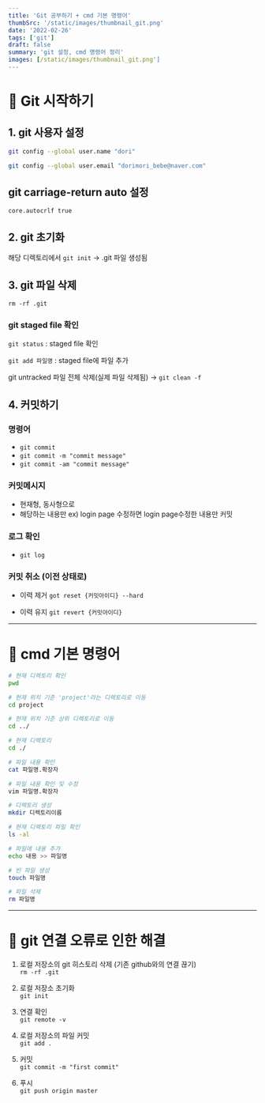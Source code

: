 ```yaml
---
title: 'Git 공부하기 + cmd 기본 명령어'
thumbSrc: '/static/images/thumbnail_git.png'
date: '2022-02-26'
tags: ['git']
draft: false
summary: 'git 설정, cmd 명령어 정리'
images: [/static/images/thumbnail_git.png']
---
```

# 🎈 Git 시작하기
## 1. git 사용자 설정

```bash
git config --global user.name "dori"

git config --global user.email "dorimori_bebe@naver.com"
```

## git carriage-return auto 설정

`core.autocrlf true`

## 2. git 초기화

해당 디렉토리에서  `git init` → .git 파일 생성됨

## 3. git 파일 삭제

`rm -rf .git`

### git staged file 확인

 `git status` : staged file 확인

 `git add 파일명` : staged file에 파일 추가

git untracked 파일 전체 삭제(실제 파일 삭제됨) → `git clean -f`

## 4. 커밋하기

### 명령어
- `git commit`
- `git commit -m "commit message"`
- `git commit -am "commit message"`

### 커밋메시지
- 현재형, 동사형으로
- 해당하는 내용만 ex) login page 수정하면 login page수정한 내용만 커밋

### 로그 확인
- `git log`

### 커밋 취소 (이전 상태로)
- 이력 제거
`got reset {커밋아이디} --hard`

- 이력 유지
`git revert {커밋아이디}`


---


# 🎈 cmd 기본 명령어

```bash
# 현재 디렉토리 확인
pwd

# 현재 위치 기준 'project'라는 디렉토리로 이동
cd project

# 현재 위치 기준 상위 디렉토리로 이동
cd ../

# 현재 디렉토리
cd ./

# 파일 내용 확인
cat 파일명.확장자

# 파일 내용 확인 및 수정
vim 파일명.확장자

# 디렉토리 생성
mkdir 디렉토리이름

# 현재 디렉토리 파일 확인
ls -al

# 파일에 내용 추가
echo 내용 >> 파일명

# 빈 파일 생성
touch 파일명

# 파일 삭제
rm 파일명
```

---


# 🎈 git 연결 오류로 인한 해결
1. 로컬 저장소의 git 히스토리 삭제
(기존 github와의 연결 끊기)   
`rm -rf .git`

2. 로컬 저장소 초기화   
`git init`

3. 연결 확인   
`git remote -v`

4. 로컬 저장소의 파일 커밋   
`git add .`

5. 커밋   
`git commit -m "first commit"`

6. 푸시   
`git push origin master`